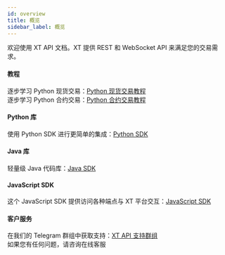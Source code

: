 ```yaml
---
id: overview
title: 概览
sidebar_label: 概览
---
```


欢迎使用 XT API 文档。XT 提供 REST 和 WebSocket API 来满足您的交易需求。

#### 教程

逐步学习 Python 现货交易：[Python 现货交易教程](https://github.com/kelvinxue/pyxt/blob/main/examples/spot_guide.ipynb)<br /> 逐步学习 Python 合约交易：[Python 合约交易教程](https://github.com/kelvinxue/pyxt/blob/main/examples/future_guide.ipynb)

#### Python 库

使用 Python SDK 进行更简单的集成：[Python SDK](https://pypi.org/project/pyxt/)

#### Java 库

轻量级 Java 代码库：[Java SDK](https://github.com/xt-com/xt4-java-demo)

#### JavaScript SDK

这个 JavaScript SDK 提供访问各种端点与 XT 平台交互：[JavaScript SDK](https://www.npmjs.com/package/xt-open-api)

#### 客户服务

在我们的 Telegram 群组中获取支持：[XT API 支持群组](https://t.me/XT_api)<br /> 如果您有任何问题，请咨询在线客服
